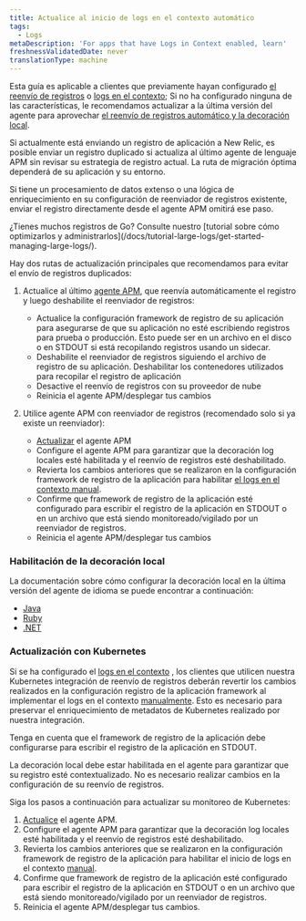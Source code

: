 ```yaml
---
title: Actualice al inicio de logs en el contexto automático
tags:
  - Logs
metaDescription: 'For apps that have Logs in Context enabled, learn'
freshnessValidatedDate: never
translationType: machine
---
```


Esta guía es aplicable a clientes que previamente hayan configurado [el reenvío de registros](/docs/logs/forward-logs/enable-log-management-new-relic/) o [logs en el contexto](/docs/apm/new-relic-apm/getting-started/get-started-logs-context/); Si no ha configurado ninguna de las características, le recomendamos actualizar a la última versión del agente <InlinePopover type="apm"/>para aprovechar [el reenvío de registros automático y la decoración local](/docs/apm/new-relic-apm/getting-started/get-started-logs-context/).

Si actualmente está enviando un registro de aplicación a New Relic, es posible enviar un registro duplicado si actualiza al último agente de lenguaje APM sin revisar su estrategia de registro actual. La ruta de migración óptima dependerá de su aplicación y su entorno.

Si tiene un procesamiento de datos extenso o una lógica de enriquecimiento en su configuración de reenviador de registros existente, enviar el registro directamente desde el agente APM omitirá ese paso.

<Callout variant="tip">
  ¿Tienes muchos registros de Go? Consulte nuestro [tutorial sobre cómo optimizarlos y administrarlos](/docs/tutorial-large-logs/get-started-managing-large-logs/).
</Callout>

Hay dos rutas de actualización principales que recomendamos para evitar el envío de registros duplicados:

1. Actualice al último [agente APM](/docs/new-relic-one/install-configure/update-new-relic-agent/), que reenvía automáticamente el registro y luego deshabilite el reenviador de registros:

   * Actualice la configuración framework de registro de su aplicación para asegurarse de que su aplicación no esté escribiendo registros para prueba o producción. Esto puede ser en un archivo en el disco o en STDOUT si está recopilando registros usando un sidecar.
   * Deshabilite el reenviador de registros siguiendo el archivo de registro de su aplicación. Deshabilitar los contenedores utilizados para recopilar el registro de aplicación
   * Desactive el reenvío de registros con su proveedor de nube
   * Reinicia el agente APM/desplegar tus cambios


2. Utilice agente APM con reenviador de registros (recomendado solo si ya existe un reenviador):

   * [Actualizar](/docs/new-relic-one/install-configure/update-new-relic-agent) el agente APM
   * Configure el agente APM para garantizar que la decoración log locales esté habilitada y el reenvío de registros esté deshabilitado.
   * Revierta los cambios anteriores que se realizaron en la configuración framework de registro de la aplicación para habilitar [el logs en el contexto manual](/docs/logs/logs-context/logs-in-context#enable-logs).
   * Confirme que framework de registro de la aplicación esté configurado para escribir el registro de la aplicación en STDOUT o en un archivo que está siendo monitoreado/vigilado por un reenviador de registros.
   * Reinicia el agente APM/desplegar tus cambios

### Habilitación de la decoración local

La documentación sobre cómo configurar la decoración local en la última versión del agente de idioma se puede encontrar a continuación:

* [Java](/docs/logs/logs-context/java-configure-logs-context-all/#2-decorate)
* [Ruby](/docs/logs/logs-context/configure-logs-context-ruby)
* [.NET](/docs/logs/logs-context/net-configure-logs-context-all#2-decorate)

### Actualización con Kubernetes

Si se ha configurado el [logs en el contexto](/docs/apm/new-relic-apm/getting-started/get-started-logs-context/) , los clientes que utilicen nuestra Kubernetes integración de reenvío de [](https://github.com/newrelic/helm-charts/tree/master/charts/newrelic-logging#installation)registros deberán revertir los cambios realizados en la configuración registro de la aplicación framework al implementar el logs en el contexto [manualmente](/docs/logs/logs-context/logs-in-context#enable-logs). Esto es necesario para preservar el enriquecimiento de metadatos de Kubernetes realizado por nuestra integración.

Tenga en cuenta que el framework de registro de la aplicación debe configurarse para escribir el registro de la aplicación en STDOUT.

La decoración local debe estar habilitada en el agente <InlinePopover type="apm"/>para garantizar que su registro esté contextualizado. No es necesario realizar cambios en la configuración de su reenvío de registros.

Siga los pasos a continuación para actualizar su monitoreo de Kubernetes:

1. [Actualice](/docs/new-relic-one/install-configure/update-new-relic-agent/) el agente APM.
2. Configure el agente APM para garantizar que la decoración log locales esté habilitada y el reenvío de registros esté deshabilitado.
3. Revierta los cambios anteriores que se realizaron en la configuración framework de registro de la aplicación para habilitar el inicio de logs en el contexto [manual](/docs/logs/logs-context/logs-in-context#enable-logs).
4. Confirme que framework de registro de la aplicación esté configurado para escribir el registro de la aplicación en STDOUT o en un archivo que está siendo monitoreado/vigilado por un reenviador de registros.
5. Reinicia el agente APM/desplegar tus cambios.
